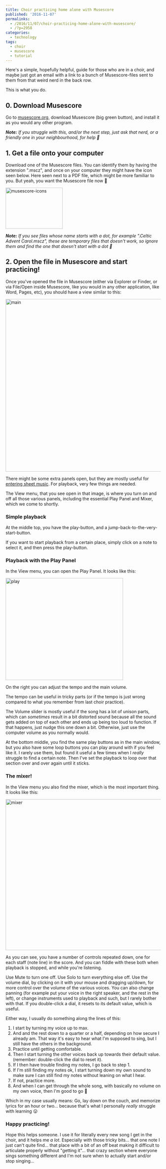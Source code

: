 ---
title: Choir practicing home alone with Musescore
published: '2016-11-07'
permalinks:
  - /2016/11/07/choir-practicing-home-alone-with-musescore/
  - /?p=2958
categories:
  - technology
tags:
  - choir
  - musescore
  - tutorial
---

Here's a simple, hopefully helpful, guide for those who are in a choir, and maybe just got an email with a link to a bunch of Musescore-files sent to them from that weird nerd in the back row.

This is what you do.

## 0. Download Musescore

Go to <a href="https://musescore.org">musescore.org</a>, download Musescore (big green button), and install it as you would any other program.

<i>
  <b>Note:</b> If you struggle with this, and/or the next step, just ask that
  nerd, or a friendly one in your neighbourhood, for help 🙂
</i>

## 1. Get a file onto your computer

Download one of the Musescore files. You can identify them by having the extension ".mscz", and once on your computer they might have the icon seen below. Here seen next to a PDF file, which might be more familiar to you. But yeah, you want the Musescore file now 🙂

<img
  src="http://www.geekality.net/wp-content/uploads/2016/11/musescore-icons.png"
  alt="musescore-icons"
  width="185"
  height="133"
  className="aligncenter size-full wp-image-2960"
/>

<i>
  <b>Note:</b> If you see files whose name starts with a dot, for example
  ".Celtic Advent Carol.mscz", these are temporary files that doesn't work, so
  ignore them and find the one that doesn't start with a dot 🙂
</i>

## 2. Open the file in Musescore and start practicing!

Once you've opened the file in Musescore (either via Explorer or Finder, or via File/Open inside Musescore, like you would in any other application, like Word, Pages, etc), you should have a view similar to this:

<img
  src="http://www.geekality.net/wp-content/uploads/2016/11/Main.png"
  alt="main"
  width="877"
  height="558"
  className="aligncenter size-full wp-image-2953"
/>

There might be some extra panels open, but they are mostly useful for <a href="/?p=2949">entering sheet music</a>. For playback, very few things are needed.

The View menu, that you see open in that image, is where you turn on and off all those various panels, including the essential Play Panel and Mixer, which we come to shortly.

### Simple playback

At the middle top, you have the play-button, and a jump-back-to-the-very-start-button.

If you want to start playback from a certain place, simply click on a note to select it, and then press the play-button.

### Playback with the Play Panel

In the View menu, you can open the Play Panel. It looks like this:

<img
  src="http://www.geekality.net/wp-content/uploads/2016/11/play.png"
  alt="play"
  width="381"
  height="330"
  className="aligncenter size-full wp-image-2955"
/>

On the right you can adjust the tempo and the main volume.

The tempo can be useful in tricky parts (or if the tempo is just wrong compared to what you remember from last choir practice).

The Volume slider is mostly useful if the song has a lot of unison parts, which can _sometimes_ result in a bit distorted sound because all the sound gets added on top of each other and ends up being too loud to function. If that happens, just nudge this one down a bit. Otherwise, just use the computer volume as you normally would.

At the bottom middle, you find the same play buttons as in the main window, but you also have some loop buttons you can play around with if you feel like it. I rarely use them, but found it useful a few times when I _really_ struggle to find a certain note. Then I've set the playback to loop over that section over and over again until it sticks.

### The mixer!

In the View menu you also find the mixer, which is the most important thing. It looks like this:

<img
  src="http://www.geekality.net/wp-content/uploads/2016/11/Mixer.png"
  alt="mixer"
  width="577"
  height="488"
  className="aligncenter size-full wp-image-2954"
/>

As you can see, you have a number of controls repeated down, one for each staff (note line) in the score. And you can fiddle with these both when playback is stopped, and while you're listening.

Use Mute to turn one off. Use Solo to turn everything else off. Use the volume dial, by clicking on it with your mouse and dragging up/down, for more control over the volume of the various voices. You can also change panning (for example put your voice in the right speaker, and the rest in the left), or change instruments used to playback and such, but I rarely bother with that. If you double-click a dial, it resets to its default value, which is useful.

Either way, I usually do something along the lines of this:

<ol>
<li>I start by turning my voice up to max.
<li>And and the rest down to a quarter or a half, depending on how secure I already am. That way it's easy to hear what I'm supposed to sing, but I still have the others in the background.
<li>Practice until getting comfortable.
<li>Then I start turning the other voices back up towards their default value. (remember: double-click the dial to reset it).
<li>If I then have trouble finding my notes, I go back to step 1.
<li>If I'm still finding my notes ok, I start turning down my own sound to make sure I can still find my notes without leaning on what I hear.
<li>If not, practice more.
<li>And when I can get through the whole song, with basically no volume on my own voice, then I'm good to go 🙂</li>
</ol>

Which in my case usually means: Go, lay down on the couch, and memorize lyrics for an hour or two... because that's what I personally _really_ struggle with learning 😛

### Happy practicing!

Hope this helps someone. I use it for literally every new song I get in the choir, and it helps me _a lot_. Especially with those tricky bits... that one note I just can't quite find... that place with a bit of an off beat making it difficult to articulate properly without "getting it"... that crazy section where everyone sings something different and I'm not sure when to actually start and/or stop singing...
